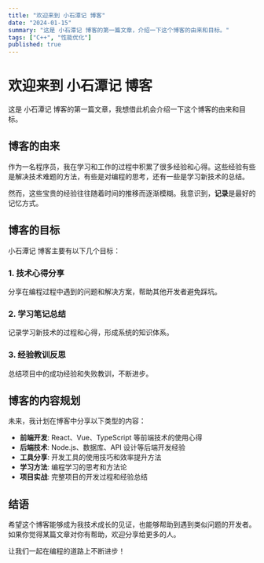 ```yaml
---
title: "欢迎来到 小石潭记 博客"
date: "2024-01-15"
summary: "这是 小石潭记 博客的第一篇文章，介绍一下这个博客的由来和目标。"
tags: ["C++", "性能优化"]
published: true
---
```


# 欢迎来到 小石潭记 博客

这是 小石潭记 博客的第一篇文章，我想借此机会介绍一下这个博客的由来和目标。

## 博客的由来

作为一名程序员，我在学习和工作的过程中积累了很多经验和心得。这些经验有些是解决技术难题的方法，有些是对编程的思考，还有一些是学习新技术的总结。

然而，这些宝贵的经验往往随着时间的推移而逐渐模糊。我意识到，**记录**是最好的记忆方式。

## 博客的目标

小石潭记 博客主要有以下几个目标：

### 1. 技术心得分享
分享在编程过程中遇到的问题和解决方案，帮助其他开发者避免踩坑。

### 2. 学习笔记总结
记录学习新技术的过程和心得，形成系统的知识体系。

### 3. 经验教训反思
总结项目中的成功经验和失败教训，不断进步。

## 博客的内容规划

未来，我计划在博客中分享以下类型的内容：

- **前端开发**: React、Vue、TypeScript 等前端技术的使用心得
- **后端技术**: Node.js、数据库、API 设计等后端开发经验
- **工具分享**: 开发工具的使用技巧和效率提升方法
- **学习方法**: 编程学习的思考和方法论
- **项目实战**: 完整项目的开发过程和经验总结

## 结语

希望这个博客能够成为我技术成长的见证，也能够帮助到遇到类似问题的开发者。如果你觉得某篇文章对你有帮助，欢迎分享给更多的人。

让我们一起在编程的道路上不断进步！